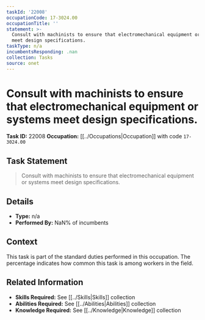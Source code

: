 ```yaml
---
taskId: '22008'
occupationCode: 17-3024.00
occupationTitle: ''
statement: >-
  Consult with machinists to ensure that electromechanical equipment or systems
  meet design specifications.
taskType: n/a
incumbentsResponding: .nan
collection: Tasks
source: onet
---
```

# Consult with machinists to ensure that electromechanical equipment or systems meet design specifications.

**Task ID:** 22008
**Occupation:** [[../Occupations|Occupation]] with code `17-3024.00`

## Task Statement

> Consult with machinists to ensure that electromechanical equipment or systems meet design specifications.

## Details

- **Type:** n/a
- **Performed By:** NaN% of incumbents

## Context

This task is part of the standard duties performed in this occupation. The percentage indicates how common this task is among workers in the field.

## Related Information

- **Skills Required:** See [[../Skills|Skills]] collection
- **Abilities Required:** See [[../Abilities|Abilities]] collection
- **Knowledge Required:** See [[../Knowledge|Knowledge]] collection
